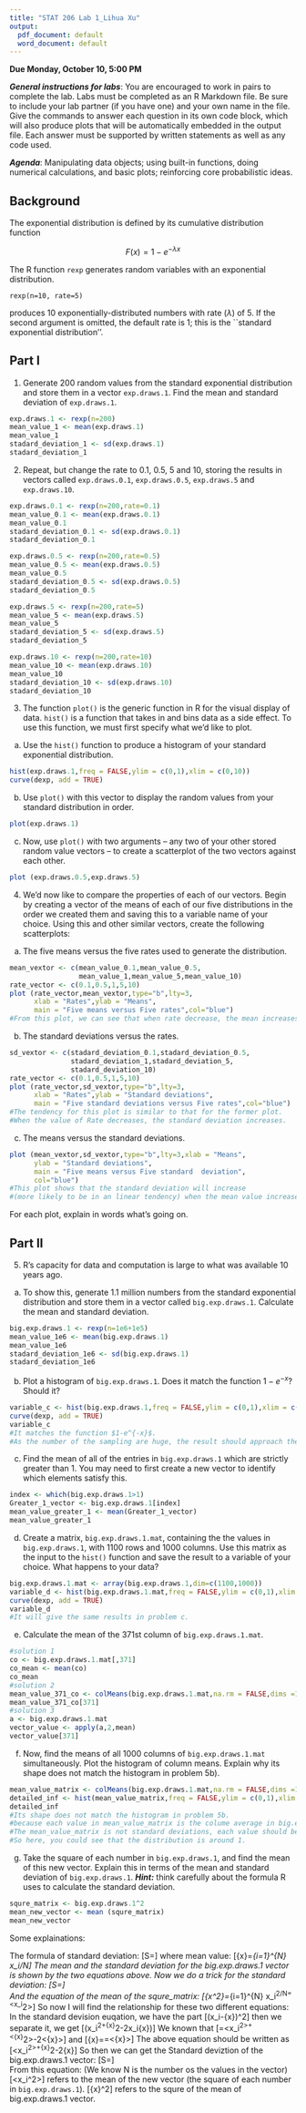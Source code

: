 ```yaml
---
title: "STAT 206 Lab 1_Lihua Xu"
output:
  pdf_document: default
  word_document: default
---
```


**Due Monday, October 10, 5:00 PM**

***General instructions for labs***: You are encouraged to work in pairs to complete the lab.  Labs must be completed as an R Markdown file.  Be sure to include your lab partner (if you have one) and your own name in the file.  Give the commands to answer each question in its own code block, which will also produce plots that will be automatically embedded in the output file. Each answer must be supported by written statements as well as any code used. 

***Agenda***: Manipulating data objects; using built-in functions,
  doing numerical calculations, and basic plots; reinforcing core probabilistic
  ideas.

Background
----------

The exponential distribution is defined by its cumulative distribution function

$$ F(x) = 1-e^{-\lambda x} $$

The R function `rexp` generates random variables with an exponential
distribution.

```
rexp(n=10, rate=5)
```

produces 10 exponentially-distributed numbers with rate ($\lambda$) of 5.  If
the second argument is omitted, the default rate is 1; this is the ``standard
exponential distribution''.

Part I
----------

1. Generate 200 random values from the standard exponential distribution and store them in a vector `exp.draws.1`.  Find the mean and standard deviation of `exp.draws.1`.

```r
exp.draws.1 <- rexp(n=200)
mean_value_1 <- mean(exp.draws.1)
mean_value_1
stadard_deviation_1 <- sd(exp.draws.1)
stadard_deviation_1

```

2. Repeat, but change the rate to 0.1, 0.5, 5 and 10, storing the results in vectors called  `exp.draws.0.1`,  `exp.draws.0.5`,  `exp.draws.5` and  `exp.draws.10`. 

```r
exp.draws.0.1 <- rexp(n=200,rate=0.1)
mean_value_0.1 <- mean(exp.draws.0.1)
mean_value_0.1
stadard_deviation_0.1 <- sd(exp.draws.0.1)
stadard_deviation_0.1

exp.draws.0.5 <- rexp(n=200,rate=0.5)
mean_value_0.5 <- mean(exp.draws.0.5)
mean_value_0.5
stadard_deviation_0.5 <- sd(exp.draws.0.5)
stadard_deviation_0.5

exp.draws.5 <- rexp(n=200,rate=5)
mean_value_5 <- mean(exp.draws.5)
mean_value_5
stadard_deviation_5 <- sd(exp.draws.5)
stadard_deviation_5

exp.draws.10 <- rexp(n=200,rate=10)
mean_value_10 <- mean(exp.draws.10)
mean_value_10
stadard_deviation_10 <- sd(exp.draws.10)
stadard_deviation_10

```

3. The function `plot()` is the generic function in R for the visual display of data. `hist()` is a function that takes in and bins data as a side effect. To use this function, we must first specify what we'd like to plot.
a. Use the `hist()` function to produce a histogram of your standard exponential distribution. 

```r
hist(exp.draws.1,freq = FALSE,ylim = c(0,1),xlim = c(0,10))
curve(dexp, add = TRUE)
```

b. Use `plot()` with this vector to display the random values from your standard distribution in order.

```r
plot(exp.draws.1)
```

c. Now, use `plot()` with two arguments -- any two of your other stored random value vectors -- to create a scatterplot of the two vectors against each other.

```r
plot (exp.draws.0.5,exp.draws.5)
```

4. We'd now like to compare the properties of each of our vectors. Begin by creating a vector of the means of each of our five distributions in the order we created them and saving this to a variable name of your choice. Using this and other similar vectors, create the following scatterplots:
a. The five means versus the five rates used to generate the distribution.

```r
mean_vextor <- c(mean_value_0.1,mean_value_0.5,
                 mean_value_1,mean_value_5,mean_value_10)
rate_vector <- c(0.1,0.5,1,5,10)
plot (rate_vector,mean_vextor,type="b",lty=3,
      xlab = "Rates",ylab = "Means",
      main = "Five means versus Five rates",col="blue")
#From this plot, we can see that when rate decrease, the mean increases.
```

b. The standard deviations versus the rates.

```r
sd_vextor <- c(stadard_deviation_0.1,stadard_deviation_0.5,
               stadard_deviation_1,stadard_deviation_5,
               stadard_deviation_10)
rate_vector <- c(0.1,0.5,1,5,10)
plot (rate_vector,sd_vextor,type="b",lty=3,
      xlab = "Rates",ylab = "Standard deviations",
      main = "Five standard deviations versus Five rates",col="blue")
#The tendency for this plot is similar to that for the former plot. 
#When the value of Rate decreases, the standard deviation increases.
```

c. The means versus the standard deviations.

```r
plot (mean_vextor,sd_vextor,type="b",lty=3,xlab = "Means",
      ylab = "Standard deviations",
      main = "Five means versus Five standard  deviation",
      col="blue")
#This plot shows that the standard deviation will increase 
#(more likely to be in an linear tendency) when the mean value increases.
```

For each plot, explain in words what's going on.

Part II
-------

5. R's capacity for data and computation is large to what was available 10 years ago. 
a. To show this, generate 1.1 million numbers from the standard exponential distribution and store them in a vector called `big.exp.draws.1`. Calculate the mean and standard deviation.

```r
big.exp.draws.1 <- rexp(n=1e6+1e5)
mean_value_1e6 <- mean(big.exp.draws.1)
mean_value_1e6
stadard_deviation_1e6 <- sd(big.exp.draws.1)
stadard_deviation_1e6
```
    
b. Plot a histogram of `big.exp.draws.1`.  Does it match the function $1-e^{-x}$?  Should it? 

```r
variable_c <- hist(big.exp.draws.1,freq = FALSE,ylim = c(0,1),xlim = c(0,20))
curve(dexp, add = TRUE)
variable_c
#It matches the function $1-e^{-x}$. 
#As the number of the sampling are huge, the result should approach the function.
```
    
c. Find the mean of all of the entries in `big.exp.draws.1` which are strictly greater than 1. You may need to first create a new vector to identify which elements satisfy this.

```r
index <- which(big.exp.draws.1>1)
Greater_1_vector <- big.exp.draws.1[index]
mean_value_greater_1 <- mean(Greater_1_vector)
mean_value_greater_1
```
    
d. Create a matrix, `big.exp.draws.1.mat`, containing the the values in 
`big.exp.draws.1`, with 1100 rows and 1000 columns. Use this matrix as the input to the `hist()` function and save the result to a variable of your choice. What happens to your data?

```r
big.exp.draws.1.mat <- array(big.exp.draws.1,dim=c(1100,1000))
variable_d <- hist(big.exp.draws.1.mat,freq = FALSE,ylim = c(0,1),xlim = c(0,20))
curve(dexp, add = TRUE)
variable_d
#It will give the same results in problem c.
```

e. Calculate the mean of the 371st column of `big.exp.draws.1.mat`.

```r
#solution 1
co <- big.exp.draws.1.mat[,371]
co_mean <- mean(co)
co_mean
#solution 2
mean_value_371_co <- colMeans(big.exp.draws.1.mat,na.rm = FALSE,dims =1)
mean_value_371_co[371]
#solution 3 
a <- big.exp.draws.1.mat
vector_value <- apply(a,2,mean)
vector_value[371]
```

f. Now, find the means of all 1000 columns of `big.exp.draws.1.mat` simultaneously. Plot the histogram of column means.  Explain why its shape does not match the histogram in problem 5b).

```r
mean_value_matrix <- colMeans(big.exp.draws.1.mat,na.rm = FALSE,dims =1)
detailed_inf <- hist(mean_value_matrix,freq = FALSE,ylim = c(0,1),xlim = c(0,2))
detailed_inf
#Its shape does not match the histogram in problem 5b.
#because each value in mean_value_matrix is the colume average in big.exp.draws.1.mat. 
#The mean_value_matrix is not standard deviations, each value should be around 1. 
#So here, you could see that the distribution is around 1.
```

g. Take the square of each number in `big.exp.draws.1`, and find the mean of this new vector.  Explain this in terms of the mean and standard deviation of `big.exp.draws.1`. ***Hint:*** think carefully about the formula R uses to calculate the standard deviation.

```r
squre_matrix <- big.exp.draws.1^2
mean_new_vector <- mean (squre_matrix)
mean_new_vector
```

Some explainations:

The formula of standard deviation: 
\[S=\sqrt{\frac{\sum_{i=1}^{N} (x_i-\bar{x})^2}{N-1}}\]
where mean value:
\[\bar{x}=\sum_{i=1}^{N} x_i/N\]
The mean and the standard deviation for the big.exp.draws.1 vector is shown by the two equations above. 
Now we do a trick for the standard deviation:
\[S=\sqrt{\frac{(N)*\sum_{i=1}^{N} (x_i-\bar{x})^2}{(N-1)*N}}\]   
And the equation of the mean of the squre_matrix:
\[\bar{x^2}=\sum_{i=1}^{N} x_i^2/N=<x_i^2>\]
So now I will find the relationship for these two different equations:
In the standard devision euqation, we have the part 
\[(x_i-\bar{x})^2\]
then we separate it, we get 
\[(x_i^2+\bar{x}^2-2x_i\bar{x})\]
We known that                                                                     \[\frac{\sum_{i=1}^{N}(x_i^2+\bar{x}^2-2x_i\bar{x})}{N}=<x_i^2>+<\bar{x}^2>-2<x_i><\bar{x}>\] 
and 
\[\bar{x}=<x_i>=<\bar{x}>\] 
The above equation should be written as 
\[<x_i^2>+\bar{x}^2-2<x_i>\bar{x}\] 
So then we can get the Standard deviztion of the big.exp.draws.1 vector:
\[S=\sqrt{\frac{(N)*(<x_i^2>-\bar{x}^2)}{(N-1)}}\]  
From this equation: (We know N is the number os the values in the vector)
\[<x_i^2>\] refers to the mean of the new vector (the square of each number in `big.exp.draws.1`).
\[\bar{x}^2\] refers to the squre of the mean of big.exp.draws.1 vector.






